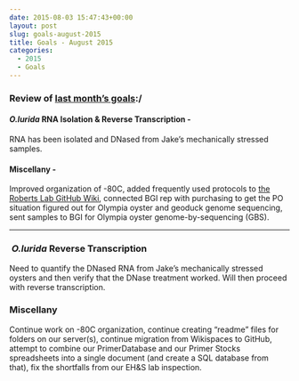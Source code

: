 ```yaml
---
date: 2015-08-03 15:47:43+00:00
layout: post
slug: goals-august-2015
title: Goals - August 2015
categories:
  - 2015
  - Goals
---
```


### Review of [last month's goals](https://robertslab.github.io/sams-notebook/posts/2015/2015-07-02-goals-july-2015/):/





#### _O.lurida_ RNA Isolation & Reverse Transcription -



RNA has been isolated and DNased from Jake's mechanically stressed samples.



#### Miscellany -



Improved organization of -80C, added frequently used protocols to [the Roberts Lab GitHub Wiki](https://github.com/sr320/LabDocs/wiki), connected BGI rep with purchasing to get the PO situation figured out for Olympia oyster and geoduck genome sequencing, sent samples to BGI for Olympia oyster genome-by-sequencing (GBS).



* * *





###  _O.lurida_ Reverse Transcription



Need to quantify the DNased RNA from Jake's mechanically stressed oysters and then verify that the DNase treatment worked. Will then proceed with reverse transcription.



### Miscellany



Continue work on -80C organization, continue creating "readme" files for folders on our server(s), continue migration from Wikispaces to GitHub, attempt to combine our PrimerDatabase and our Primer Stocks spreadsheets into a single document (and create a SQL database from that), fix the shortfalls from our EH&S lab inspection.
